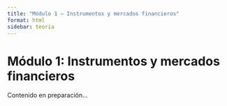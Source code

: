 ```yaml
---
title: "Módulo 1 – Instrumentos y mercados financieros"
format: html
sidebar: teoria
---
```


# Módulo 1: Instrumentos y mercados financieros

Contenido en preparación...
